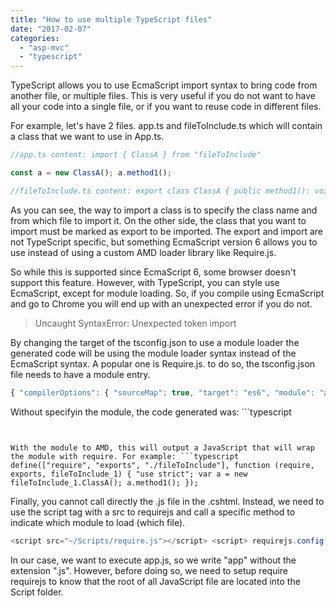 ```yaml
---
title: "How to use multiple TypeScript files"
date: "2017-02-07"
categories: 
  - "asp-mvc"
  - "typescript"
---
```


TypeScript allows you to use EcmaScript import syntax to bring code from another file, or multiple files. This is very useful if you do not want to have all your code into a single file, or if you want to reuse code in different files.

For example, let's have 2 files. app.ts and fileToInclude.ts which will contain a class that we want to use in App.ts.

```typescript
//app.ts content: import { ClassA } from "fileToInclude"

const a = new ClassA(); a.method1();

//fileToInclude.ts content: export class ClassA { public method1(): void { console.log("ClassA>method1"); } } 
``` 


As you can see, the way to import a class is to specify the class name and from which file to import it. On the other side, the class that you want to import must be marked as export to be imported. The export and import are not TypeScript specific, but something EcmaScript version 6 allows you to use instead of using a custom AMD loader library like Require.js.

So while this is supported since EcmaScript 6, some browser doesn't support this feature. However, with TypeScript, you can style use EcmaScript, except for module loading. So, if you compile using EcmaScript and go to Chrome you will end up with an unexpected error if you do not.

> Uncaught SyntaxError: Unexpected token import

By changing the target of the tsconfig.json to use a module loader the generated code will be using the module loader syntax instead of the EcmaScript syntax. A popular one is Require.js. to do so, the tsconfig.json file needs to have a module entry.

```typescript
{ "compilerOptions": { "sourceMap": true, "target": "es6", "module": "amd", "outDir": "./Scripts/App" }, "include": [ "src/**/*" ] } 
``` 


Without specifyin the module, the code generated was: ```typescript
``` 


With the module to AMD, this will output a JavaScript that will wrap the module with require. For example: ```typescript
define(["require", "exports", "./fileToInclude"], function (require, exports, fileToInclude_1) { "use strict"; var a = new fileToInclude_1.ClassA(); a.method1(); }); 
``` 


Finally, you cannot call directly the .js file in the .cshtml. Instead, we need to use the script tag with a src to requirejs and call a specific method to indicate which module to load (which file).

```typescript
<script src="~/Scripts/require.js"></script> <script> requirejs.config({ baseUrl: '/Scripts/App/' }); requirejs(['app']); </script> 
``` 
 In our case, we want to execute app.js, so we write "app" without the extension ".js". However, before doing so, we need to setup require requirejs to know that the root of all JavaScript file are located into the Script folder.
